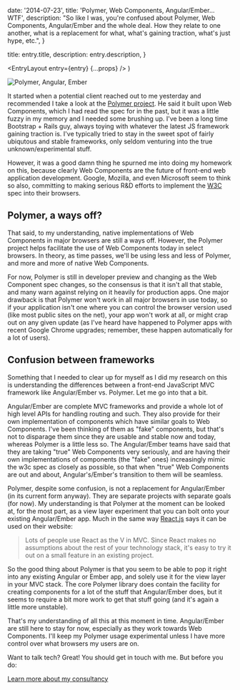 

  date: '2014-07-23',
  title: 'Polymer, Web Components, Angular/Ember... WTF',
  description:
    "So like I was, you're confused about Polymer, Web Components, Angular/Ember and the whole deal. How they relate to one another, what is a replacement for what, what's gaining traction, what's just hype, etc.",
}

  title: entry.title,
  description: entry.description,
}

  <EntryLayout
    entry={entry}
    {...props}
  />
)

<Image
  src={pae}
  alt="Polymer, Angular, Ember"
/>

It started when a potential client reached out to me yesterday and recommended I take a look at the [Polymer project](http://www.polymer-project.org/). He said it built upon Web Components, which I had read the spec for in the past, but it was a little fuzzy in my memory and I needed some brushing up. I've been a long time Bootstrap + Rails guy, always toying with whatever the latest JS framework gaining traction is. I've typically tried to stay in the sweet spot of fairly ubiqutous and stable frameworks, only seldom venturing into the true unknown/experimental stuff.

However, it was a good damn thing he spurned me into doing my homework on this, because clearly Web Components are the future of front-end web application development. Google, Mozilla, and even Microsoft seem to think so also, committing to making serious R&D efforts to implement the [W3C](http://www.w3.org/TR/components-intro/) spec into their browsers.

## Polymer, a ways off?

That said, to my understanding, native implementations of Web Components in major browsers are still a ways off. However, the Polymer project helps facilitate the use of Web Components today in select browsers. In theory, as time passes, we'll be using less and less of Polymer, and more and more of native Web Components.

For now, Polymer is still in developer preview and changing as the Web Component spec changes, so the consensus is that it isn't all that stable, and many warn against relying on it heavily for production apps. One major drawback is that Polymer won't work in all major browsers in use today, so if your application isn't one where you can control the browser version used (like most public sites on the net), your app won't work at all, or might crap out on any given update (as I've heard have happened to Polymer apps with recent Google Chrome upgrades; remember, these happen automatically for a lot of users).

## Confusion between frameworks

Something that I needed to clear up for myself as I did my research on this is understanding the differences between a front-end JavaScript MVC framework like Angular/Ember vs. Polymer. Let me go into that a bit.

Angular/Ember are complete MVC frameworks and provide a whole lot of high level APIs for handling routing and such. They also provide for their own implementation of components which have similar goals to Web Components. I've been thinking of them as "fake" components, but that's not to disparage them since they are usable and stable now and today, whereas Polymer is a little less so. The Angular/Ember teams have said that they are taking "true" Web Components very seriously, and are having their own implementations of components (the "fake" ones) increasingly mimic the w3c spec as closely as possible, so that when "true" Web Components are out and about, Angular's/Ember's transition to them will be seamless.

Polymer, despite some confusion, is not a replacement for Angular/Ember (in its current form anyway). They are separate projects with separate goals (for now). My understanding is that Polymer at the moment can be looked at, for the most part, as a view layer experiment that you can bolt onto your existing Angular/Ember app. Much in the same way [React.js](http://facebook.github.io/react/index.html) says it can be used on their website:

> Lots of people use React as the V in MVC. Since React makes no assumptions about the rest of your technology stack, it's easy to try it out on a small feature in an existing project.

So the good thing about Polymer is that you seem to be able to pop it right into any existing Angular or Ember app, and solely use it for the view layer in your MVC stack. The core Polymer library does contain the facility for creating components for a lot of the stuff that Angular/Ember does, but it seems to require a bit more work to get that stuff going (and it's again a little more unstable).

That's my understanding of all this at this moment in time. Angular/Ember are still here to stay for now, especially as they work towards Web Components. I'll keep my Polymer usage experimental unless I have more control over what browsers my users are on.

Want to talk tech? Great! You should get in touch with me. But before you do:

[Learn more about my consultancy](http://ryanandcarlos.com/)
